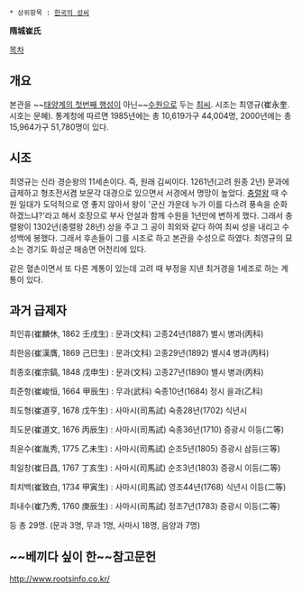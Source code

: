  * 상위항목 : [[한국의 성씨]]

'''隋城崔氏'''

[[목차]]
== 개요 ==
본관을 ~~[[수성|태양계의 첫번째 행성]]이 아닌~~[[수원시|수원]]으로 두는 [[최씨]]. 시조는 최영규(崔永奎. 시호는 문혜). 통계청에 따르면 1985년에는 총 10,619가구 44,004명, 2000년에는 총 15,964가구 51,780명이 있다.

== 시조 ==
최영규는 신라 경순왕의 11세손이다. 즉, 원래 김씨이다. 1261년(고려 원종 2년) 문과에 급제하고 형조전서겸 보문각 대경으로 있으면서 서경에서 명망이 높았다. [[충렬왕]] 때 수원 일대가 도덕적으로 영 좋지 않아서 왕이 '군신 가운데 누가 이를 다스려 풍속을 순화 하겠느냐?'라고 해서 호장으로 부사 안설과 함께 수원을 1년만에 변하게 했다. 그래서 충렬왕이 1302년(충렬왕 28년) 상을 주고 그 공이 최외와 같다 하여 최씨 성을 내리고 수성백에 봉했다. 그래서 후손들이 그를 시조로 하고 본관을 수성으로 하였다. 최영규의 묘소는 경기도 화성군 매송면 어천리에 있다.

같은 혈손이면서 또 다른 계통이 있는데 고려 때 부정을 지낸 최거경을 1세조로 하는 계통이 있다.

== 과거 급제자 ==
최인휴(崔麟休, 1862 壬戌生) : 문과(文科) 고종24년(1887) 별시 병과(丙科)

최한응(崔漢膺, 1869 己巳生) : 문과(文科) 고종29년(1892) 별시4 병과(丙科)

최종호(崔宗鎬, 1848 戊申生) : 문과(文科) 고종27년(1890) 별시 병과(丙科)

최준항(崔峻恒, 1664 甲辰生) : 무과(武科) 숙종10년(1684) 정시 을과(乙科)

최도형(崔道亨, 1678 戊午生) : 사마시(司馬試) 숙종28년(1702) 식년시

최도문(崔道文, 1676 丙辰生) : 사마시(司馬試) 숙종36년(1710) 증광시 이등(二等)

최윤수(崔胤秀, 1775 乙未生) : 사마시(司馬試) 순조5년(1805) 증광시 삼등(三等)

최일창(崔日昌, 1767 丁亥生) : 사마시(司馬試) 순조3년(1803) 증광시 이등(二等)

최치백(崔致白, 1734 甲寅生) : 사마시(司馬試) 영조44년(1768) 식년시 이등(二等)

최내수(崔乃秀, 1760 庚辰生) : 사마시(司馬試) 정조7년(1783) 증광시 이등(二等)

등 총 29명. (문과 3명, 무과 1명, 사마시 18명, 음양과 7명)

== ~~베끼다 싶이 한~~참고문헌 ==
[[http://www.rootsinfo.co.kr/]]
